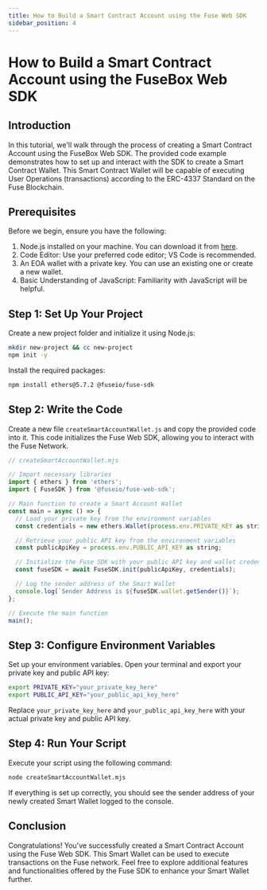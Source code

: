 ```yaml
---
title: How to Build a Smart Contract Account using the Fuse Web SDK
sidebar_position: 4
---
```


# How to Build a Smart Contract Account using the FuseBox Web SDK

## Introduction

In this tutorial, we'll walk through the process of creating a Smart Contract Account using the FuseBox Web SDK. The provided code example demonstrates how to set up and interact with the SDK to create a Smart Contract Wallet. This Smart Contract Wallet will be capable of executing User Operations (transactions) according to the ERC-4337 Standard on the Fuse Blockchain.

## Prerequisites

Before we begin, ensure you have the following:

1. Node.js installed on your machine. You can download it from [here](https://nodejs.org/).
2. Code Editor: Use your preferred code editor; VS Code is recommended.
3. An EOA wallet with a private key. You can use an existing one or create a new wallet.
4. Basic Understanding of JavaScript: Familiarity with JavaScript will be helpful.

## Step 1: Set Up Your Project

Create a new project folder and initialize it using Node.js:

```bash
mkdir new-project && cc new-project
npm init -y
```

Install the required packages:

```bash
npm install ethers@5.7.2 @fuseio/fuse-sdk
```

## Step 2: Write the Code

Create a new file `createSmartAccountWallet.js` and copy the provided code into it. This code initializes the Fuse Web SDK, allowing you to interact with the Fuse Network.

```javascript
// createSmartAccountWallet.mjs

// Import necessary libraries
import { ethers } from 'ethers';
import { FuseSDK } from '@fuseio/fuse-web-sdk';

// Main function to create a Smart Account Wallet
const main = async () => {
  // Load your private key from the environment variables
  const credentials = new ethers.Wallet(process.env.PRIVATE_KEY as string);

  // Retrieve your public API key from the environment variables
  const publicApiKey = process.env.PUBLIC_API_KEY as string;

  // Initialize the Fuse SDK with your public API key and wallet credentials
  const fuseSDK = await FuseSDK.init(publicApiKey, credentials);

  // Log the sender address of the Smart Wallet
  console.log(`Sender Address is ${fuseSDK.wallet.getSender()}`);
};

// Execute the main function
main();
```

## Step 3: Configure Environment Variables

Set up your environment variables. Open your terminal and export your private key and public API key:

```bash
export PRIVATE_KEY="your_private_key_here"
export PUBLIC_API_KEY="your_public_api_key_here"
```

Replace `your_private_key_here` and `your_public_api_key_here` with your actual private key and public API key.

## Step 4: Run Your Script

Execute your script using the following command:

```bash
node createSmartAccountWallet.mjs
```

If everything is set up correctly, you should see the sender address of your newly created Smart Wallet logged to the console.

## Conclusion

Congratulations! You've successfully created a Smart Contract Account using the Fuse Web SDK. This Smart Wallet can be used to execute transactions on the Fuse network. Feel free to explore additional features and functionalities offered by the Fuse SDK to enhance your Smart Wallet further.
